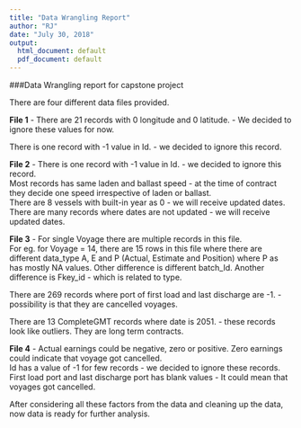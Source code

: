 ```yaml
---
title: "Data Wrangling Report"
author: "RJ"
date: "July 30, 2018"
output:
  html_document: default
  pdf_document: default
---
```


###Data Wrangling report for capstone project

There are four different data files provided.

**File 1** - There are 21 records with 0 longitude and 0 latitude. -  We decided to ignore these values for now.  

There is one record with -1 value in Id. - we decided to ignore this record.  

**File 2** - There is one record with -1 value in Id. - we decided to ignore this record.   
Most records has same laden and ballast speed - at the time of contract they decide one speed irrespective of laden or ballast.  
There are 8 vessels with built-in year as 0 - we will receive updated dates.  
There are many records where dates are not updated - we will receive updated dates.  

**File 3** - For single Voyage there are multiple records in this file.  
For eg. for Voyage = 14, there are 15 rows in this file where there are different data_type A,
E and P (Actual, Estimate and Position) where P as has mostly NA values. Other difference is different batch_Id. Another difference is Fkey_id - which is related to type.  

There are 269 records where port of first load and last discharge are -1. - possibility is that they are cancelled voyages.  

There are 13 CompleteGMT records where date is 2051. - these records look like outliers. They are long term contracts.  

**File 4** - Actual earnings could be negative, zero or positive. Zero earnings could indicate that voyage got cancelled.  
Id has a value of -1 for few records -  we decided to ignore these records.  
First load port and last discharge port has blank values - It could mean that voyages got cancelled.  

After considering all these factors from the data and cleaning up the data, now data is ready for further analysis.

